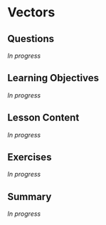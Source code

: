 # Vectors {#sec-vectors}

## Questions

*In progress*

## Learning Objectives

*In progress*

## Lesson Content

*In progress*

## Exercises

*In progress*

## Summary

*In progress*

